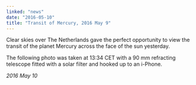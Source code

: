 ```yaml
---
linked: "news"
date: "2016-05-10"
title: "Transit of Mercury, 2016 May 9"
---
```




Clear skies over The Netherlands gave the perfect opportunity to view the
transit of the planet  Mercury across the face of the sun yesterday. 

The following photo was taken at 13:34 CET with a 90 mm refracting telescope
fitted with a solar  filter and hooked up to an i-Phone. 

_2016 May 10_

